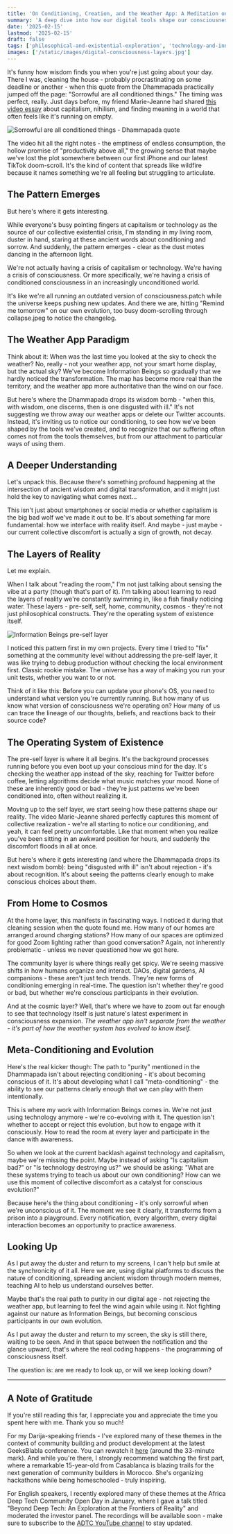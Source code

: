 ```yaml
---
title: 'On Conditioning, Creation, and the Weather App: A Meditation on Digital Consciousness'
summary: 'A deep dive into how our digital tools shape our consciousness, exploring the intersection of ancient wisdom and modern technology. Through the lens of weather apps and social media, we examine what it means to be an Information Being in an age of algorithmic living.'
date: '2025-02-15'
lastmod: '2025-02-15'
draft: false
tags: ['philosophical-and-existential-exploration', 'technology-and-innovation', 'behavioral-psychology', 'personal-development-and-human-behavior']
images: ['/static/images/digital-consciousness-layers.jpg']
---
```


It's funny how wisdom finds you when you're just going about your day. There I was, cleaning the house - probably procrastinating on some deadline or another - when this quote from the Dhammapada practically jumped off the page: "Sorrowful are all conditioned things." The timing was perfect, really. Just days before, my friend Marie-Jeanne had shared [this video essay](https://www.youtube.com/watch?v=LBUHBfFSa4I) about capitalism, nihilism, and finding meaning in a world that often feels like it's running on empty.

![Sorrowful are all conditioned things - Dhammapada quote](/static/images/sorrowful-are-all-conditioned-things-dhammapada-quote.jpg)

The video hit all the right notes - the emptiness of endless consumption, the hollow promise of "productivity above all," the growing sense that maybe we've lost the plot somewhere between our first iPhone and our latest TikTok doom-scroll. It's the kind of content that spreads like wildfire because it names something we're all feeling but struggling to articulate.

## The Pattern Emerges

But here's where it gets interesting.

While everyone's busy pointing fingers at capitalism or technology as the source of our collective existential crisis, I'm standing in my living room, duster in hand, staring at these ancient words about conditioning and sorrow. And suddenly, the pattern emerges - clear as the dust motes dancing in the afternoon light.

We're not actually having a crisis of capitalism or technology. We're having a crisis of consciousness. Or more specifically, we're having a crisis of conditioned consciousness in an increasingly unconditioned world.

It's like we're all running an outdated version of consciousness.patch while the universe keeps pushing new updates. And there we are, hitting "Remind me tomorrow" on our own evolution, too busy doom-scrolling through collapse.jpeg to notice the changelog.

## The Weather App Paradigm

Think about it: When was the last time you looked at the sky to check the weather? No, really - not your weather app, not your smart home display, but the actual sky? We've become Information Beings so gradually that we hardly noticed the transformation. The map has become more real than the territory, and the weather app more authoritative than the wind on our face.

But here's where the Dhammapada drops its wisdom bomb - "when this, with wisdom, one discerns, then is one disgusted with ill." It's not suggesting we throw away our weather apps or delete our Twitter accounts. Instead, it's inviting us to notice our conditioning, to see how we've been shaped by the tools we've created, and to recognize that our suffering often comes not from the tools themselves, but from our attachment to particular ways of using them.

## A Deeper Understanding

Let's unpack this. Because there's something profound happening at the intersection of ancient wisdom and digital transformation, and it might just hold the key to navigating what comes next...

This isn't just about smartphones or social media or whether capitalism is the big bad wolf we've made it out to be. It's about something far more fundamental: how we interface with reality itself. And maybe - just maybe - our current collective discomfort is actually a sign of growth, not decay.

## The Layers of Reality

Let me explain.

When I talk about "reading the room," I'm not just talking about sensing the vibe at a party (though that's part of it). I'm talking about learning to read the layers of reality we're constantly swimming in, like a fish finally noticing water. These layers - pre-self, self, home, community, cosmos - they're not just philosophical constructs. They're the operating system of existence itself.

![Information Beings pre-self layer](/static/images/information-beings-pre-self-framework.jpg)

I noticed this pattern first in my own projects. Every time I tried to "fix" something at the community level without addressing the pre-self layer, it was like trying to debug production without checking the local environment first. Classic rookie mistake. The universe has a way of making you run your unit tests, whether you want to or not.

Think of it like this: Before you can update your phone's OS, you need to understand what version you're currently running. But how many of us know what version of consciousness we're operating on? How many of us can trace the lineage of our thoughts, beliefs, and reactions back to their source code?

## The Operating System of Existence

The pre-self layer is where it all begins. It's the background processes running before you even boot up your conscious mind for the day. It's checking the weather app instead of the sky, reaching for Twitter before coffee, letting algorithms decide what music matches your mood. None of these are inherently good or bad - they're just patterns we've been conditioned into, often without realizing it.

Moving up to the self layer, we start seeing how these patterns shape our reality. The video Marie-Jeanne shared perfectly captures this moment of collective realization - we're all starting to notice our conditioning, and yeah, it can feel pretty uncomfortable. Like that moment when you realize you've been sitting in an awkward position for hours, and suddenly the discomfort floods in all at once.

But here's where it gets interesting (and where the Dhammapada drops its next wisdom bomb): being "disgusted with ill" isn't about rejection - it's about recognition. It's about seeing the patterns clearly enough to make conscious choices about them.

## From Home to Cosmos

At the home layer, this manifests in fascinating ways. I noticed it during that cleaning session when the quote found me. How many of our homes are arranged around charging stations? How many of our spaces are optimized for good Zoom lighting rather than good conversation? Again, not inherently problematic - unless we never questioned how we got here.

The community layer is where things really get spicy. We're seeing massive shifts in how humans organize and interact. DAOs, digital gardens, AI companions - these aren't just tech trends. They're new forms of conditioning emerging in real-time. The question isn't whether they're good or bad, but whether we're conscious participants in their evolution.

And at the cosmic layer? Well, that's where we have to zoom out far enough to see that technology itself is just nature's latest experiment in consciousness expansion. *The weather app isn't separate from the weather - it's part of how the weather system has evolved to know itself.*

## Meta-Conditioning and Evolution

Here's the real kicker though: The path to "purity" mentioned in the Dhammapada isn't about rejecting conditioning - it's about becoming conscious of it. It's about developing what I call "meta-conditioning" - the ability to see our patterns clearly enough that we can play with them intentionally.

This is where my work with Information Beings comes in. We're not just using technology anymore - we're co-evolving with it. The question isn't whether to accept or reject this evolution, but how to engage with it consciously. How to read the room at every layer and participate in the dance with awareness.

So when we look at the current backlash against technology and capitalism, maybe we're missing the point. Maybe instead of asking "Is capitalism bad?" or "Is technology destroying us?" we should be asking: "What are these systems trying to teach us about our own conditioning? How can we use this moment of collective discomfort as a catalyst for conscious evolution?"

Because here's the thing about conditioning - it's only sorrowful when we're unconscious of it. The moment we see it clearly, it transforms from a prison into a playground. Every notification, every algorithm, every digital interaction becomes an opportunity to practice awareness.

## Looking Up

As I put away the duster and return to my screens, I can't help but smile at the synchronicity of it all. Here we are, using digital platforms to discuss the nature of conditioning, spreading ancient wisdom through modern memes, teaching AI to help us understand ourselves better.

Maybe that's the real path to purity in our digital age - not rejecting the weather app, but learning to feel the wind again while using it. Not fighting against our nature as Information Beings, but becoming conscious participants in our own evolution.

As I put away the duster and return to my screen, the sky is still there, waiting to be seen. And in that space between the notification and the glance upward, that's where the real coding happens - the programming of consciousness itself.

The question is: are we ready to look up, or will we keep looking down?

---

## A Note of Gratitude

If you're still reading this far, I appreciate you and appreciate the time you spent here with me. Thank you so much! 

For my Darija-speaking friends - I've explored many of these themes in the context of community building and product development at the latest GeeksBlabla conference. You can rewatch it [here](https://www.youtube.com/watch?v=6PylcFDC1fM&t=1984s) (around the 33-minute mark). And while you're there, I strongly recommend watching the first part, where a remarkable 15-year-old from Casablanca is blazing trails for the next generation of community builders in Morocco. She's organizing hackathons while being homeschooled - truly inspiring.

For English speakers, I recently explored many of these themes at the Africa Deep Tech Community Open Day in January, where I gave a talk titled "Beyond Deep Tech: An Exploration at the Frontiers of Reality" and moderated the investor panel. The recordings will be available soon - make sure to subscribe to the [ADTC YouTube channel](https://www.youtube.com/@africadeeptechcommunity/videos) to stay updated.
